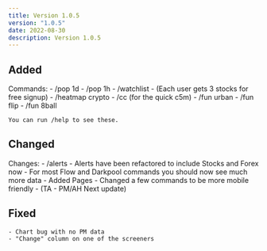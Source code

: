 ```yaml
---
title: Version 1.0.5
version: "1.0.5"
date: 2022-08-30
description: Version 1.0.5
---
```


## Added

Commands:
    - /pop 1d
    - /pop 1h
    - /watchlist - (Each user gets 3 stocks for free signup)
    - /heatmap crypto
    - /cc (for the quick c5m)
    - /fun urban
    - /fun flip
    - /fun 8ball

    You can run /help to see these.

## Changed

Changes:
    - /alerts - Alerts have been refactored to include Stocks and Forex now
    - For most Flow and Darkpool commands you should now see much more data - Added Pages
    - Changed a few commands to be more mobile friendly - (TA - PM/AH Next update)

## Fixed
    - Chart bug with no PM data
    - "Change" column on one of the screeners
